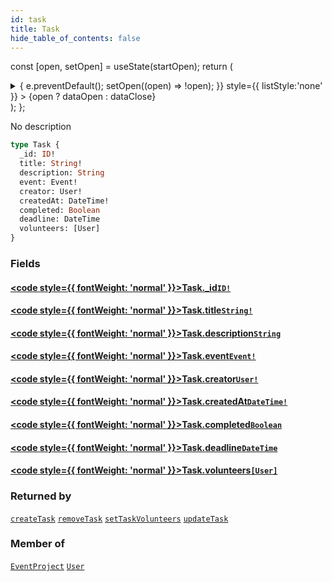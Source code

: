 ```yaml
---
id: task
title: Task
hide_table_of_contents: false
---
```






const [open, setOpen] = useState(startOpen);
return (
<details {...(open ? { open: true } : {})} className="details" style={{ border:'none', boxShadow:'none', background:'var(--ifm-background-color)' }}>
<summary
onClick={(e) => {
e.preventDefault();
setOpen((open) => !open);
}}
style={{ listStyle:'none' }} >
{open ? dataOpen : dataClose}
</summary>
{open && children}
</details>
);
};

No description

```graphql
type Task {
  _id: ID!
  title: String!
  description: String
  event: Event!
  creator: User!
  createdAt: DateTime!
  completed: Boolean
  deadline: DateTime
  volunteers: [User]
}
```

### Fields

#### [<code style={{ fontWeight: 'normal' }}>Task.<b>\_id</b></code>](#)<Bullet />[`ID!`](../../../docs/schema/scalars/id) <Badge class="secondary" text="non-null"/> <Badge class="secondary" text="scalar"/>

>

#### [<code style={{ fontWeight: 'normal' }}>Task.<b>title</b></code>](#)<Bullet />[`String!`](../../../docs/schema/scalars/string) <Badge class="secondary" text="non-null"/> <Badge class="secondary" text="scalar"/>

>

#### [<code style={{ fontWeight: 'normal' }}>Task.<b>description</b></code>](#)<Bullet />[`String`](../../../docs/schema/scalars/string) <Badge class="secondary" text="scalar"/>

>

#### [<code style={{ fontWeight: 'normal' }}>Task.<b>event</b></code>](#)<Bullet />[`Event!`](../../../docs/schema/objects/event) <Badge class="secondary" text="non-null"/> <Badge class="secondary" text="object"/>

>

#### [<code style={{ fontWeight: 'normal' }}>Task.<b>creator</b></code>](#)<Bullet />[`User!`](../../../docs/schema/objects/user) <Badge class="secondary" text="non-null"/> <Badge class="secondary" text="object"/>

>

#### [<code style={{ fontWeight: 'normal' }}>Task.<b>createdAt</b></code>](#)<Bullet />[`DateTime!`](../../../docs/schema/scalars/date-time) <Badge class="secondary" text="non-null"/> <Badge class="secondary" text="scalar"/>

>

#### [<code style={{ fontWeight: 'normal' }}>Task.<b>completed</b></code>](#)<Bullet />[`Boolean`](../../../docs/schema/scalars/boolean) <Badge class="secondary" text="scalar"/>

>

#### [<code style={{ fontWeight: 'normal' }}>Task.<b>deadline</b></code>](#)<Bullet />[`DateTime`](../../../docs/schema/scalars/date-time) <Badge class="secondary" text="scalar"/>

>

#### [<code style={{ fontWeight: 'normal' }}>Task.<b>volunteers</b></code>](#)<Bullet />[`[User]`](../../../docs/schema/objects/user) <Badge class="secondary" text="list"/> <Badge class="secondary" text="object"/>

>

### Returned by

[`createTask`](../../../docs/schema/mutations/create-task) <Badge class="secondary" text="mutation"/><Bullet />[`removeTask`](../../../docs/schema/mutations/remove-task) <Badge class="secondary" text="mutation"/><Bullet />[`setTaskVolunteers`](../../../docs/schema/mutations/set-task-volunteers) <Badge class="secondary" text="mutation"/><Bullet />[`updateTask`](../../../docs/schema/mutations/update-task) <Badge class="secondary" text="mutation"/>

### Member of

[`EventProject`](../../../docs/schema/objects/event-project) <Badge class="secondary" text="object"/><Bullet />[`User`](../../../docs/schema/objects/user) <Badge class="secondary" text="object"/>
